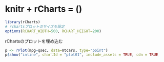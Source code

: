 # knitr + rCharts = \(\infty\)

```r
library(rCharts)
# rchartsプロットのサイズを設定
options(RCHART_WIDTH=500, RCHART_HEIGHT=200)
```

<!-- IDによってスタイルを設定しています -->
<style>
#plot01 { border: solid 2px; }
</style>

rChartsのプロットを埋め込む

```r
p <- rPlot(mpg~qsec, data=mtcars, type="point")
p$show("inline", chartId = "plot01", include_assets = TRUE, cdn = TRUE)
```
